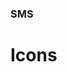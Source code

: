 
### SMS

# Icons

<div
  style={{
    border: '0.2rem dashed #9747FF',
    borderRadius: '0.5rem',
    padding: '1rem',
    display: 'flex',
    justifyContent: 'space-around',
    alignItems: 'center',
  }}
>
  <ArrowDown />
  <Camera />
  <Check />
  <Plus />
  <RightArrow />
  <Xmark />
  <Trash />
  <Search />
  <XmarkOutline />
  <Filter />
  <Out />
  <Person />
  <Book />
  <ExclamationMark />
  <Calendar />
  <Tilde />
  <Picture />
  <ArrowUpRight />
  <Bars3 />
</div>
